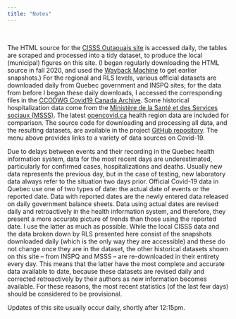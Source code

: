 ```yaml
---
title: "Notes"
---
```


\  

The HTML source for the [CISSS Outaouais site](https://cisss-outaouais.gouv.qc.ca/language/en/covid19-en/) is accessed daily, the tables are scraped and processed into a tidy dataset, to produce the local (municipal) figures on this site. (I began regularly downloading the HTML source in fall 2020, and used the [Wayback Machine](https://archive.org/web/) to get earlier snapshots.) For the regional and RLS levels, various official datasets are downloaded daily from Quebec government and INSPQ sites; for the data from before I began these daily downloads, I accessed the corresponding files in the [CCODWG Covid19 Canada Archive](http://data.opencovid.ca/archive/index.html). Some historical hospitalization data come from the [Ministère de la Santé et des Services sociaux (MSSS)](https://www.donneesquebec.ca/recherche/dataset/covid-19-portrait-quotidien-des-hospitalisations). The latest [opencovid.ca](https://opencovid.ca/) health region data are included for comparison. The source code for downloading and processing all data, and the resulting datasets, are available in the project [GitHub repository](https://github.com/timothoms/covid19Outaouais). The menu above provides links to a variety of data sources on Covid-19.

Due to delays between events and their recording in the Quebec health information system, data for the most recent days are underestimated, particularly for confirmed cases, hospitalizations and deaths. Usually new data represents the previous day, but in the case of testing, new laboratory data always refer to the situation two days prior. Official Covid-19 data in Quebec use one of two types of date: the actual date of events or the reported date. Data with reported dates are the newly entered data released on daily government balance sheets. Data using actual dates are revised daily and retroactively in the health information system, and therefore, they present a more accurate picture of trends than those using the reported date. I use the latter as much as possible. While the local CISSS data and the data broken down by RLS presented here consist of the snapshots downloaded daily (which is the only way they are accessible) and these do not change once they are in the dataset, the other historical datasets shown on this site -- from INSPQ and MSSS -- are re-downloaded in their entirety every day. This means that the latter have the most complete and accurate data available to date, because these datasets are revised daily and corrected retroactively by their authors as new information becomes available. For these reasons, the most recent statistics (of the last few days) should be considered to be provisional.

Updates of this site usually occur daily, shortly after 12:15pm. 
